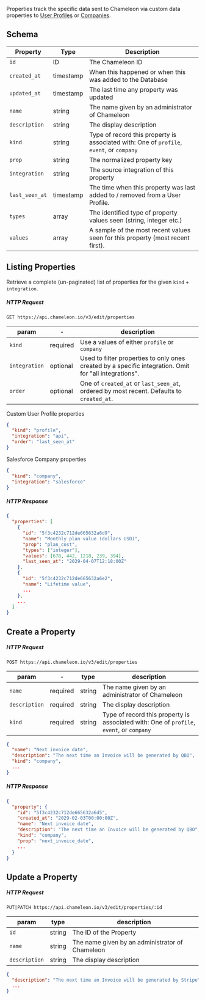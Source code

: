 Properties track the specific data sent to Chameleon via custom data properties to [User Profiles](/api/profiles) or [Companies](/api/companies).


## Schema

| Property | Type | Description |
| --- | --- | --- |
| `id` | ID | The Chameleon ID |
| `created_at` | timestamp | When this happened or when this was added to the Database |
| `updated_at` | timestamp | The last time any property was updated |
| `name` | string | The name given by an administrator of Chameleon |
| `description` | string | The display description |
| `kind` | string | Type of record this property is associated with: One of `profile`, `event`, or `company` |
| `prop` | string | The normalized property key |
| `integration` | string | The source integration of this property |
| `last_seen_at` | timestamp | The time when this property was last added to / removed from a User Profile. |
| `types` | array | The identified type of property values seen (string, integer etc.) |
| `values` | array | A sample of the most recent values seen for this property (most recent first). |


## Listing Properties

Retrieve a complete (un-paginated) list of properties for the given `kind` + `integration`.

##### HTTP Request

```
GET https://api.chameleon.io/v3/edit/properties
```

| param  | -        | description                                                  |
| ------ | -------- | ------------------------------------------------------------ |
| `kind`        | required | Use a values of either `profile` or `company`                     |
| `integration` | optional | Used to filter properties to only ones created by a specific integration. Omit for "all integrations". |
| `order`       | optional | One of `created_at` or `last_seen_at`, ordered by most recent. Defaults to `created_at`. |


Custom User Profile properties
```json
{
  "kind": "profile",
  "integration": "api",
  "order": "last_seen_at"
}
```

Salesforce Company properties
```json
{
  "kind": "company",
  "integration": "salesforce"
}
```


##### HTTP Response

```json
{
  "properties": [
    {
      "id": "5f3c4232c712de665632a6d9",
      "name": "Monthly plan value (dollars USD)",
      "prop": "plan_cost",
      "types": ["integer"],
      "values": [678, 442, 1218, 239, 394],
      "last_seen_at": "2029-04-07T12:18:00Z"
    },
    {
      "id": "5f3c4232c712de665632a6e2",
      "name": "Lifetime value",
      ...
    },
    ...
  ]
}
```


## Create a Property

##### HTTP Request

```
POST https://api.chameleon.io/v3/edit/properties
```

| param         | -        | type        | description                                                                              |
|---------------| -------- | ----------- |------------------------------------------------------------------------------------------|
| `name`        | required | string | The name given by an administrator of Chameleon                                          |
| `description` | required | string | The display description                                                                  |
| `kind`        | required | string | Type of record this property is associated with: One of `profile`, `event`, or `company` |


```json
{
  "name": "Next invoice date",
  "description": "The next time an Invoice will be generated by QBO",
  "kind": "company",
  ...
}
```

##### HTTP Response

```json
{
  "property": {
    "id": "5f3c4232c712de665632a6d5",
    "created_at": "2029-02-03T00:00:00Z",
    "name": "Next invoice date",
    "description": "The next time an Invoice will be generated by QBO",
    "kind": "company",
    "prop": "next_invoice_date",
    ...
  }
}
```


## Update a Property

##### HTTP Request

```
PUT|PATCH https://api.chameleon.io/v3/edit/properties/:id
```

| param         | type        | description                                                                              |
|---------------| ----------- |------------------------------------------------------------------------------------------|
| `id`          | string | The ID of the Property                                                                   |
| `name`        | string | The name given by an administrator of Chameleon                                          |
| `description` | string | The display description                                                                  |


```json
{
  "description": "The next time an Invoice will be generated by Stripe",
  ...
}
```